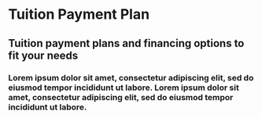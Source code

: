 
<Meta title="Tuition Payment Plan" />

# Tuition Payment Plan

<Canvas>
  <Story name="Tuition Payment Plan">
    <section className="tuition-plan">
      <div className="tuition-plan__header-container">
        <div className="tuition-plan__title">
          <h1>Tuition payment plans and financing options to fit your needs</h1>
        </div>
        <div className="tuition-plan__subtitle">
          <h3>Lorem ipsum dolor sit amet, consectetur adipiscing elit, sed do eiusmod tempor incididunt ut labore. Lorem ipsum dolor sit amet, consectetur adipiscing elit, sed do eiusmod tempor incididunt ut labore.</h3>
        </div>
      </div>
      <div className="tuition-plan__grid">
        <TuitionPaymentPlanItem
          title="Get $1000+ in credits toward your tuition"
          description="Nemo enim ipsam voluptatem quia voluptas sit aspernatur aut odit aut fugit, sed quia consequuntur magni dolores eos qui ratione voluptatem sequi nesciunt. Neque porro quisquam est."
        />
        <TuitionPaymentPlanItem
          title="Upfront payment"
          description="Amet, consectetur adipiscing elit, sed do eiusmod tempor incididunt ut labore et dolore magna aliqua. Ut enim ad minim veniam, quis nostrud exercitation ullamco laboris nisi."
        />
        <TuitionPaymentPlanItem
          title="Deferred Payment via SkillsFund"
          description="Consequuntur magni dolores eos qui ratione voluptatem sequi nesciunt. Neque porro quisquam est, qui dolorem ipsum quia dolor sit amet, consectetur, adipisci velit, sed quia non numquam."
          learnMoreUrl="#"
        />
        <TuitionPaymentPlanItem
          title="Unemployment Assistance via Massachusetts TOP"
          description="Eos qui ratione voluptatem sequi nesciunt. Neque porro quisquam est, qui dolorem ipsum quia dolor sit amet, consectetur, adipisci velit, sed quia non numquam eius modi tempora."
          learnMoreUrl="#"
        />
      </div>
    </section>
  </Story>
</Canvas>